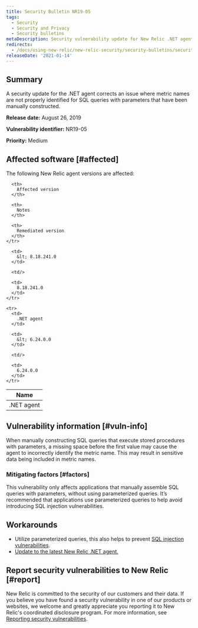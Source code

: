 ```yaml
---
title: Security Bulletin NR19-05
tags:
  - Security
  - Security and Privacy
  - Security bulletins
metaDescription: Security vulnerability update for New Relic .NET agent.
redirects:
  - /docs/using-new-relic/new-relic-security/security-bulletins/security-bulletin-nr19-05
releaseDate: '2021-01-14'
---
```


## Summary

A security update for the .NET agent corrects an issue where metric names are not properly identified for SQL queries with parameters that have been manually constructed.

**Release date:** August 26, 2019

**Vulnerability identifier:** NR19-05

**Priority:** Medium

## Affected software [#affected]

The following New Relic agent versions are affected:

<table>
  <thead>
    <tr>
      <th>
        Name
      </th>

      <th>
        Affected version
      </th>

      <th>
        Notes
      </th>

      <th>
        Remediated version
      </th>
    </tr>
  </thead>

  <tbody>
    <tr>
      <td>
        .NET agent
      </td>

      <td>
        &lt; 8.18.241.0
      </td>

      <td/>

      <td>
        8.18.241.0
      </td>
    </tr>

    <tr>
      <td>
        .NET agent
      </td>

      <td>
        &lt; 6.24.0.0
      </td>

      <td/>

      <td>
        6.24.0.0
      </td>
    </tr>
  </tbody>
</table>

## Vulnerability information [#vuln-info]

When manually constructing SQL queries that execute stored procedures with parameters, a missing space before the first value may cause the agent to incorrectly identify the metric name. This may result in sensitive data being included in metric names.

### Mitigating factors [#factors]

This vulnerability only affects applications that manually assemble SQL queries with parameters, without using parameterized queries. It’s recommended that applications use parameterized queries to help avoid introducing SQL injection vulnerabilities.

## Workarounds

* Utilize parameterized queries, this also helps to prevent [SQL injection vulnerabilities](https://docs.microsoft.com/en-us/sql/relational-databases/security/sql-injection).
* [Update to the latest New Relic .NET agent.](/docs/agents/net-agent/installation/update-net-agent)

## Report security vulnerabilities to New Relic [#report]

New Relic is committed to the security of our customers and their data. If you believe you have found a security vulnerability in one of our products or websites, we welcome and greatly appreciate you reporting it to New Relic's coordinated disclosure program. For more information, see [Reporting security vulnerabilities](/docs/security/new-relic-security/data-privacy/reporting-security-vulnerabilities).
